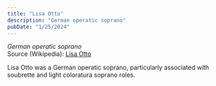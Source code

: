 ```yaml
---
title: "Lisa Otto"
description: "German operatic soprano"
pubDate: "1/25/2024"
---
```


*German operatic soprano*  
Source (Wikipedia): [Lisa Otto][1]


Lisa Otto was a German operatic soprano, particularly associated with soubrette and light coloratura soprano roles.

[1]: https://en.wikipedia.org/wiki/Lisa_Otto
